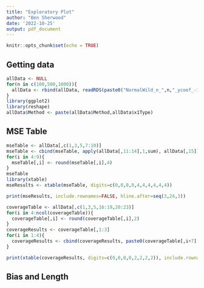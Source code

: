```yaml
---
title: "Exploratory Plot"
author: "Ben Sherwood"
date: '2022-10-25'
output: pdf_document
---
```


```r
knitr::opts_chunk$set(echo = TRUE)
```

## Getting data
```r
allData <- NULL
for(n in c(100,500,1000)){
  allData <- rbind(allData, readRDS(paste0("NormalWild_n_",n,"_ycoef_-1_2022.RDS"))$results)
}
library(ggplot2)
library(reshape)
allData$Method <- paste(allData$Method,allData$x1Type)
```
## MSE Table
```r
mseTable <- allData[,c(1,3,5,7:10)]
mseTable <- cbind(mseTable, apply(allData[,11:14],1,sum), allData[,15])
for(i in 4:9){
  mseTable[,i] <- round(mseTable[,i],4)
}
mseTable
library(xtable)
mseResults <- xtable(mseTable, digits=c(0,0,0,0,4,4,4,4,4,4))
```

```r
print(mseResults, include.rownames=FALSE, hline.after=seq(3,24,3))
```

```r
coverageTable <- allData[,c(1,3,5,16:19,20:23)]
for(i in 4:ncol(coverageTable)){
  coverageTable[,i] <- round(coverageTable[,i],2)
}
coverageResults <- coverageTable[,1:3]
for(i in 1:4){
  coverageResults <- cbind(coverageResults, paste0(coverageTable[,i+7],"(",coverageTable[,i+3],")"))
}
```

```r
print(xtable(coverageResults, digits=c(0,0,0,0,2,2,2,2)), include.rownames=FALSE, hline.after=seq(3,24,3))

```
## Bias and Length 
<!-- ## Original Results -->
<!-- ```{r} -->
<!-- diffMissInter <- rbind(readRDS("Nn100var4ycoef-1_2022.RDS")$results, -->
<!--                  readRDS("Nn500var4ycoef-1_2022.RDS")$results, -->
<!--                  readRDS("Nn1000var4ycoef-1_2022.RDS")$results) -->
<!-- missPlotData <- melt(diffMissInter, id.vars=c("Method","tau","m","rho","n","ycoef")) -->


<!-- cData <- subset(missPlotData, variable %in% c("B_IntervalCoverage1","B_IntervalCoverage2","B_IntervalCoverage3","B_IntervalCoverage4")) -->

<!-- qplot(x=log(n),y=value, data=cData, color=Method) + facet_wrap(~variable*m) -->
<!-- ``` -->


